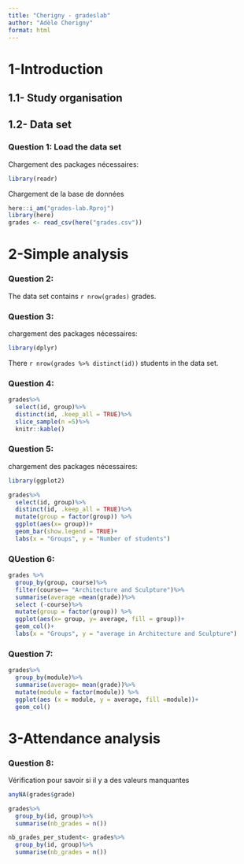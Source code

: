 ```yaml
---
title: "Cherigny - gradeslab"
author: "Adèle Cherigny"
format: html
---
```


# 1-Introduction
## 1.1- Study organisation
## 1.2- Data set
### Question 1: Load the data set
Chargement des packages nécessaires: 
```r
library(readr)
```

Chargement de la base de données
```r
here::i_am("grades-lab.Rproj")
library(here)
grades <- read_csv(here("grades.csv"))
```


# 2-Simple analysis
### Question 2:
The data set contains `r nrow(grades)` grades.

### Question 3: 
chargement des packages nécessaires:
```r
library(dplyr)
```
There `r nrow(grades %>% distinct(id))` students in the data set.

### Question 4: 
```r
grades%>%
  select(id, group)%>%
  distinct(id, .keep_all = TRUE)%>%
  slice_sample(n =5)%>%
  knitr::kable()
```
### Question 5:
chargement des packages nécessaires:
```r
library(ggplot2)
```

```r
grades%>%
  select(id, group)%>%
  distinct(id, .keep_all = TRUE)%>%
  mutate(group = factor(group)) %>%
  ggplot(aes(x= group))+
  geom_bar(show.legend = TRUE)+
  labs(x = "Groups", y = "Number of students")
```
 
### QUestion 6: 
```r
grades %>%
  group_by(group, course)%>%
  filter(course== "Architecture and Sculpture")%>%
  summarise(average =mean(grade))%>%
  select (-course)%>% 
  mutate(group = factor(group)) %>%
  ggplot(aes(x= group, y= average, fill = group))+
  geom_col()+
  labs(x = "Groups", y = "average in Architecture and Sculpture")
```

### Question 7:
```r
grades%>%
  group_by(module)%>%
  summarise(average= mean(grade))%>%
  mutate(module = factor(module)) %>%
  ggplot(aes (x = module, y = average, fill =module))+
  geom_col()
```
# 3-Attendance analysis
### Question 8: 
Vérification pour savoir si il y a des valeurs manquantes 
```r
anyNA(grades$grade)
```
```r
grades%>%
  group_by(id, group)%>%
  summarise(nb_grades = n())
```
```r
nb_grades_per_student<- grades%>%
  group_by(id, group)%>%
  summarise(nb_grades = n())
```

